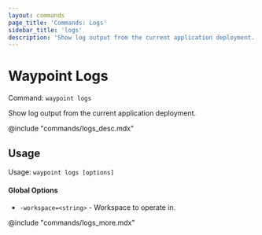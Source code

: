 ```yaml
---
layout: commands
page_title: 'Commands: Logs'
sidebar_title: 'logs'
description: 'Show log output from the current application deployment.'
---
```


# Waypoint Logs

Command: `waypoint logs`

Show log output from the current application deployment.

@include "commands/logs_desc.mdx"

## Usage

Usage: `waypoint logs [options]`

#### Global Options

- `-workspace=<string>` - Workspace to operate in.

@include "commands/logs_more.mdx"
